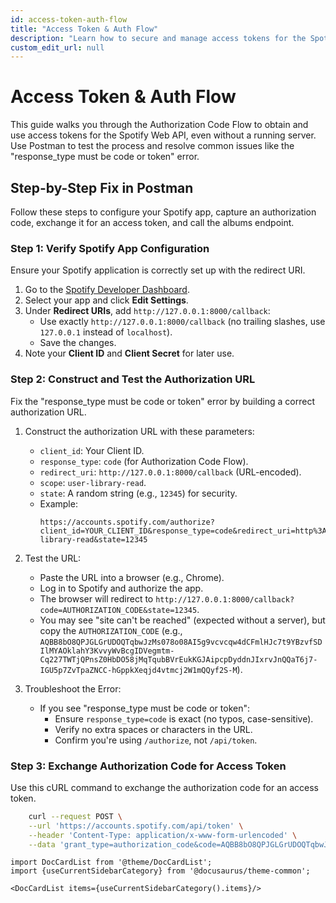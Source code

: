 ```yaml
---
id: access-token-auth-flow
title: "Access Token & Auth Flow"
description: "Learn how to secure and manage access tokens for the Spotify Web API using the Authorization Code Flow with Postman."
custom_edit_url: null
---
```


# Access Token & Auth Flow

This guide walks you through the Authorization Code Flow to obtain and use access tokens for the Spotify Web API, even without a running server. Use Postman to test the process and resolve common issues like the "response_type must be code or token" error.

## Step-by-Step Fix in Postman

Follow these steps to configure your Spotify app, capture an authorization code, exchange it for an access token, and call the albums endpoint.

### Step 1: Verify Spotify App Configuration

Ensure your Spotify application is correctly set up with the redirect URI.

1. Go to the [Spotify Developer Dashboard](https://developer.spotify.com/dashboard/).
2. Select your app and click **Edit Settings**.
3. Under **Redirect URIs**, add `http://127.0.0.1:8000/callback`:
   - Use exactly `http://127.0.0.1:8000/callback` (no trailing slashes, use `127.0.0.1` instead of `localhost`).
   - Save the changes.
4. Note your **Client ID** and **Client Secret** for later use.

### Step 2: Construct and Test the Authorization URL

Fix the "response_type must be code or token" error by building a correct authorization URL.

1. Construct the authorization URL with these parameters:

   - `client_id`: Your Client ID.
   - `response_type`: `code` (for Authorization Code Flow).
   - `redirect_uri`: `http://127.0.0.1:8000/callback` (URL-encoded).
   - `scope`: `user-library-read`.
   - `state`: A random string (e.g., `12345`) for security.
   - Example:
     ```
     https://accounts.spotify.com/authorize?client_id=YOUR_CLIENT_ID&response_type=code&redirect_uri=http%3A%2F%2F127.0.0.1%3A8000%2Fcallback&scope=user-library-read&state=12345
     ```

2. Test the URL:

   - Paste the URL into a browser (e.g., Chrome).
   - Log in to Spotify and authorize the app.
   - The browser will redirect to `http://127.0.0.1:8000/callback?code=AUTHORIZATION_CODE&state=12345`.
   - You may see "site can't be reached" (expected without a server), but copy the `AUTHORIZATION_CODE` (e.g., `AQBB8bO8QPJGLGrUDOQTqbwJzMs078o08AI5g9vcvcqw4dCFmlHJc7t9YBzvfSDIlMYAOklahY3KvvyWvBcgIDVegmtm-Cq227TWTjQPnsZ0HbDO58jMqTqubBVrEukKGJAipcpDyddnJIxrvJnQQaT6j7-IGU5p7ZvTpaZNCC-hGppkXeqjd4vtmcj2W1mQQyf2S-M`).

3. Troubleshoot the Error:
   - If you see "response_type must be code or token":
     - Ensure `response_type=code` is exact (no typos, case-sensitive).
     - Verify no extra spaces or characters in the URL.
     - Confirm you're using `/authorize`, not `/api/token`.

### Step 3: Exchange Authorization Code for Access Token

Use this cURL command to exchange the authorization code for an access token.

```bash
    curl --request POST \
    --url 'https://accounts.spotify.com/api/token' \
    --header 'Content-Type: application/x-www-form-urlencoded' \
    --data 'grant_type=authorization_code&code=AQBB8bO8QPJGLGrUDOQTqbwJzMs078o08AI5g9vcvcqw4dCFmlHJc7t9YBzvfSDIlMYAOklahY3KvvyWvBcgIDVegmtm-Cq227TWTjQPnsZ0HbDO58jMqTqubBVrEukKGJAipcpDyddnJIxrvJnQQaT6j7-IGU5p7ZvTpaZNCC-hGppkXeqjd4vtmcj2W1mQQyf2S-M&redirect_uri=http://127.0.0.1:8000/callback&client_id=YOUR_CLIENT_ID&client_secret=YOUR_CLIENT_SECRET'
```

```mdx-code-block
import DocCardList from '@theme/DocCardList';
import {useCurrentSidebarCategory} from '@docusaurus/theme-common';

<DocCardList items={useCurrentSidebarCategory().items}/>
```
